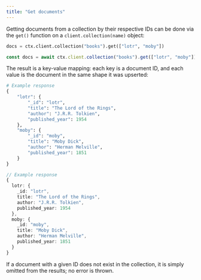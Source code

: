 ```yaml
---
title: "Get documents"
---
```


Getting documents from a collection by their respective IDs can be done via the `get()` function on a `client.collection(name)` object:

<CodeGroup>

```python Python
docs = ctx.client.collection("books").get(["lotr", "moby"])
```


```typescript Javascript
const docs = await ctx.client.collection("books").get(["lotr", "moby"])
```

</CodeGroup>

The result is a key-value mapping: each key is a document ID, and each value is the document in the same shape it was upserted:

<CodeGroup>

```python Python
# Example response
{
    "lotr": {
		"_id": "lotr",
        "title": "The Lord of the Rings",
        "author": "J.R.R. Tolkien",
        "published_year": 1954
    },
    "moby": {
		"_id": "moby",
        "title": "Moby Dick",
        "author": "Herman Melville",
        "published_year": 1851
    }
}
```


```typescript Javascript
// Example response
{
  lotr: {
	_id: "lotr",
    title: "The Lord of the Rings",
    author: "J.R.R. Tolkien",
    published_year: 1954
  },
  moby: {
	_id: "moby",
    title: "Moby Dick",
    author: "Herman Melville",
    published_year: 1851
  }
}
```

</CodeGroup>

<Warning>
  If a document with a given ID does not exist in the collection, it is simply omitted from the results; no error is thrown.
</Warning>
